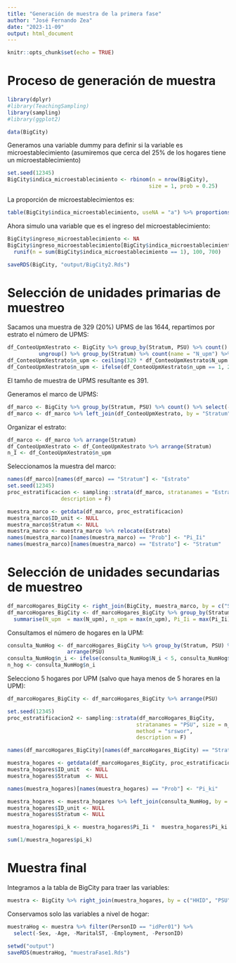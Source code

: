 ---
title: "Generación de muestra de la primera fase"
author: "José Fernando Zea"
date: "2023-11-09"
output: html_document
---

```{r setup, include=FALSE}
knitr::opts_chunk$set(echo = TRUE)
```


# Proceso de generación de muestra

```{r, warning=FALSE, message=FALSE}
library(dplyr)
#library(TeachingSampling)
library(sampling)
#library(ggplot2)
```


```{r}
data(BigCity)
```


Generamos una variable dummy para definir si la variable es microestablecimiento (asumiremos que cerca del 25% de los hogares tiene un microestablecimiento)

```{r}
set.seed(12345)
BigCity$indica_microestablecimiento <- rbinom(n = nrow(BigCity),
                                             size = 1, prob = 0.25)
```
La proporción de microestablecimientos es:

```{r}
table(BigCity$indica_microestablecimiento, useNA = "a") %>% proportions()
```

Ahora simulo una variable que es el ingreso del microestablecimiento:

```{r}
BigCity$ingreso_microestablecimiento <- NA
BigCity$ingreso_microestablecimiento[BigCity$indica_microestablecimiento == 1] <-
  runif(n = sum(BigCity$indica_microestablecimiento == 1), 100, 700)

```

```{r}
saveRDS(BigCity, "output/BigCity2.Rds")
```


# Selección de unidades primarias de muestreo

Sacamos una muestra de 329 (20%) UPMS de las 1644, repartimos por estrato el número de UPMS:

```{r}
df_ConteoUpmXestrato <- BigCity %>% group_by(Stratum, PSU) %>% count() %>% select(-n) %>%
          ungroup() %>% group_by(Stratum) %>% count(name = "N_upm") %>% ungroup()
df_ConteoUpmXestrato$n_upm <- ceiling(329 * df_ConteoUpmXestrato$N_upm / sum(df_ConteoUpmXestrato$N_upm))
df_ConteoUpmXestrato$n_upm <- ifelse(df_ConteoUpmXestrato$n_upm == 1, 2, df_ConteoUpmXestrato$n_upm)
```

El tamño de muestra de UPMS resultante es 391.


Generamos el marco de UPMS:

```{r}
df_marco <- BigCity %>% group_by(Stratum, PSU) %>% count() %>% select(-n)
df_marco <- df_marco %>% left_join(df_ConteoUpmXestrato, by = "Stratum")
```

Organizar el estrato:

```{r}
df_marco <- df_marco %>% arrange(Stratum)
df_ConteoUpmXestrato <- df_ConteoUpmXestrato %>% arrange(Stratum)
n_I <- df_ConteoUpmXestrato$n_upm
```


Seleccionamos la muestra del marco:

```{r}
names(df_marco)[names(df_marco) == "Stratum"] <- "Estrato"
set.seed(12345)
proc_estratificacion <- sampling::strata(df_marco, stratanames = "Estrato", size = n_I, method = "srswor",
                 description = F)
```

```{r}
muestra_marco <- getdata(df_marco, proc_estratificacion)
muestra_marco$ID_unit <- NULL
muestra_marco$Stratum <- NULL
muestra_marco <- muestra_marco %>% relocate(Estrato)
names(muestra_marco)[names(muestra_marco) == "Prob"] <- "Pi_Ii"
names(muestra_marco)[names(muestra_marco) == "Estrato"] <- "Stratum"

```


# Selección de unidades secundarias de muestreo

```{r}
df_marcoHogares_BigCity <- right_join(BigCity, muestra_marco, by = c("Stratum", "PSU"))
df_marcoHogares_BigCity <- df_marcoHogares_BigCity %>% group_by(Stratum, PSU, HHID) %>%
  summarise(N_upm  = max(N_upm), n_upm = max(n_upm), Pi_Ii = max(Pi_Ii))
```


Consultamos el número de hogares en la UPM:

```{r}
consulta_NumHog <- df_marcoHogares_BigCity %>% group_by(Stratum, PSU) %>% count(name = "N_i") %>% 
                   arrange(PSU)
consulta_NumHog$n_i <- ifelse(consulta_NumHog$N_i < 5, consulta_NumHog$N_i, 5)
n_hog <- consulta_NumHog$n_i
```


Selecciono 5 hogares por UPM (salvo que haya menos de 5 horares en la UPM):


```{r}
df_marcoHogares_BigCity <- df_marcoHogares_BigCity %>% arrange(PSU)
```

```{r}
set.seed(12345)
proc_estratificacion2 <- sampling::strata(df_marcoHogares_BigCity, 
                                         stratanames = "PSU", size = n_hog, 
                                         method = "srswor",
                                         description = F)
```


```{r}
names(df_marcoHogares_BigCity)[names(df_marcoHogares_BigCity) == "Stratum"] <- "Estrato_UPM"

muestra_hogares <- getdata(df_marcoHogares_BigCity, proc_estratificacion2)
muestra_hogares$ID_unit  <- NULL
muestra_hogares$Stratum  <- NULL

names(muestra_hogares)[names(muestra_hogares) == "Prob"] <- "Pi_ki"
```



```{r}
muestra_hogares <- muestra_hogares %>% left_join(consulta_NumHog, by = "PSU")
muestra_hogares$ID_unit <- NULL
muestra_hogares$Stratum <- NULL
```


```{r}
muestra_hogares$pi_k <- muestra_hogares$Pi_Ii *  muestra_hogares$Pi_ki
```


```{r}
sum(1/muestra_hogares$pi_k)
```


# Muestra final
Integramos a la tabla de BigCity para traer las variables:


```{r}
muestra <- BigCity %>% right_join(muestra_hogares, by = c("HHID", "PSU"))
```


Conservamos solo las variables a nivel de hogar:


```{r}
muestraHog <- muestra %>% filter(PersonID == "idPer01") %>%
  select(-Sex, -Age, -MaritalST, -Employment, -PersonID)
```


```{r}
setwd("output")
saveRDS(muestraHog, "muestraFase1.Rds")
```

```{r}

```

